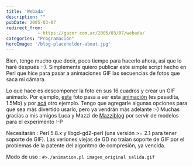 ```yaml
---
title: 'Webada'
description: ""
pubDate: 2005-03-07
redirect_from: 
            - https://gazer.com.ar/2005/03/07/webada/
categories: "Programación"
heroImage: '/blog-placeholder-about.jpg'
---
```

Bien, tengo mucho que decir, poco tiempo para hacerlo ahora, así que lo haré después :-). Simplemente quiero publicar este simple script hecho en Perl que hice para pasar a animaciones GIF las secuencias de fotos que saca mi cámara.

Lo que hace es descomponer la foto en sus 16 cuadros y crear un GIF animado. Por ejemplo, [esta](/img/test.jpg) foto pasa a ser esta [animación](/img/test.gif) (es pesadita, 1.5Mb) y por [acá](/img/lucarella.gif) otro ejemplo. Tengo que agregarle algunas opciones para que sea más divertido usarlo, pero ya vendrán más adelante :-) Muchas gracias a mis amigos Luca y Mazzi de [Mazziblog](http://www.mazziblog.com.ar) por servir de modelos para el experimento :-P

Necesitarán : Perl 5.8.x y libgd-gd2-perl (una versión >= 2.1 para tener soporte de GIF). Las veriones viejas de GD no traían soporte de GIF por el problemas de la patente del algorítmo de compresión, ya vencida.

Modo de uso : `#>./animation.pl imagen_original salida.gif`
